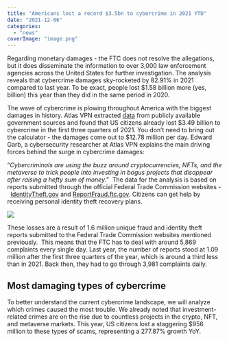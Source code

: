 ```yaml
---
title: "Americans lost a record $3.5bn to cybercrime in 2021 YTD"
date: "2021-12-06"
categories: 
  - "news"
coverImage: "image.png"
---
```


Regarding monetary damages - the FTC does not resolve the allegations, but it does disseminate the information to over 3,000 law enforcement agencies across the United States for further investigation. The analysis reveals that cybercrime damages sky-rocketed by 82.91% in 2021 compared to last year. To be exact, people lost $1.58 billion more (yes, billion) this year than they did in the same period in 2020. 

The wave of cybercrime is plowing throughout America with the biggest damages in history. Atlas VPN extracted [data](https://u7061146.ct.sendgrid.net/ls/click?upn=4tNED-2FM8iDZJQyQ53jATUU5QGzY-2FxBztvRNZLfXbRfZHy0e54CHiX7-2FguRCsgymhKxYXyh-2BKyHSuvABqQdqRCmPkjsQZ1ftufP1l45AgenI9w90vwA-2Bn8CgRl57JjAZP__OF_n1eSj9a6YQENgvx4f-2FCkdLKHujwEHHiIyyay0QJ2uNR5cJtmUHDXwghMYpdHPLaTWS-2BCD-2FFOLBMpjLR61Tc9UFMIAh4UnC1i9QRO9sPaz6tZ5ng3FrWPBvynji8rfBoqmSrXC7r-2B5T-2FTYRX-2FBVyAXBgrvE1inQcmaiFHb4xWfTs1DyF6cJal4qu3BVxCFh-2FrfMkPgxk9enbaqYPEt2MrUNJKX2DL2MXYBQav3xsv-2FMbsZvmQwM9IjBGLWLZs-2BSZ4Q78c3hchEtbYZfIzTqD8-2BiyKY1544g6ImQca94UbEXu-2Bm1H7YPrRiB7EecZeBDPdMGe16O8b0m28SJwJ-2Bv-2BUXg-3D-3D) from publicly available government sources and found that US citizens already lost $3.49 billion to cybercrime in the first three quarters of 2021. You don’t need to bring out the calculator - the damages come out to $12.78 million per day. Edward Garb, a cybersecurity researcher at Atlas VPN explains the main driving forces behind the surge in cybercrime damages:

“_Cybercriminals are using the buzz around cryptocurrencies, NFTs, and the metaverse to trick people into investing in bogus projects that disappear after raising a hefty sum of money.”_  The data for the analysis is based on reports submitted through the official Federal Trade Commission websites -  [IdentityTheft.gov](https://u7061146.ct.sendgrid.net/ls/click?upn=4tNED-2FM8iDZJQyQ53jATUayTVLV2myiSvqZc-2FU7Nci97OvG5XHjmJytWsDLCMEZSa8h1_n1eSj9a6YQENgvx4f-2FCkdLKHujwEHHiIyyay0QJ2uNR5cJtmUHDXwghMYpdHPLaTWS-2BCD-2FFOLBMpjLR61Tc9UFMIAh4UnC1i9QRO9sPaz6tZ5ng3FrWPBvynji8rfBoqmSrXC7r-2B5T-2FTYRX-2FBVyAXBgrvE1inQcmaiFHb4xWfTs1DyF6cJal4qu3BVxCFh-2FrK70q-2FhuPWqurWin9kspmgPDU5t73ddYLJtCS2PqC6XDeTohrfT7N28Mu2GdqIYJd7D-2F13lAuB8Fl1zuWGMm5wUH2d8MHRNQQ-2Fkulwq6CDNsFeGxGE2Flg8Q5PNkJZ4kB-2Fzco01mJHSudaWeP7aywiw-3D-3D) and [ReportFraud.ftc.gov](https://u7061146.ct.sendgrid.net/ls/click?upn=4tNED-2FM8iDZJQyQ53jATUZnJP9TuyU-2B6kDVP73c3ho9cP-2F37qDkGLbV1dFMW6QUzkf38_n1eSj9a6YQENgvx4f-2FCkdLKHujwEHHiIyyay0QJ2uNR5cJtmUHDXwghMYpdHPLaTWS-2BCD-2FFOLBMpjLR61Tc9UFMIAh4UnC1i9QRO9sPaz6tZ5ng3FrWPBvynji8rfBoqmSrXC7r-2B5T-2FTYRX-2FBVyAXBgrvE1inQcmaiFHb4xWfTs1DyF6cJal4qu3BVxCFh-2FrdC7fY-2BtXSEvskmTaKc5-2BJv8MvlFhBFejj6c-2BtpRpE5M5QpBsWy-2F1cKGAfXwwqbq45Pvitej4npM23LfYIYLVNlzITeXCRomijTbcO3P4q3gS9ML-2Bjt8mV3qcYyL4f-2BZ1MzX8VolIJoOOLw6-2BhjvU6Q-3D-3D). Citizens can get help by receiving personal identity theft recovery plans. 

![](/images/blog-images/image.png)

These losses are a result of 1.6 million unique fraud and identity theft reports submitted to the Federal Trade Commission websites mentioned previously.  This means that the FTC has to deal with around 5,869 complaints every single day. Last year, the number of reports stood at 1.09 million after the first three quarters of the year, which is around a third less than in 2021. Back then, they had to go through 3,981 complaints daily.  

## Most damaging types of cybercrime

To better understand the current cybercrime landscape, we will analyze which crimes caused the most trouble. We already noted that investment-related crimes are on the rise due to countless projects in the crypto, NFT, and metaverse markets. This year, US citizens lost a staggering $956 million to these types of scams, representing a 277.87% growth YoY.
